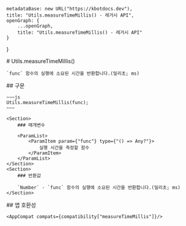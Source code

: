 
    metadataBase: new URL("https://kbotdocs.dev"),
    title: "Utils.measureTimeMillis() - 레거시 API",
    openGraph: {
        ...openGraph,
        title: "Utils.measureTimeMillis() - 레거시 API"
    }
}

<Section>
    # Utils.measureTimeMillis()

    `func` 함수의 실행에 소요된 시간을 반환합니다.(밀리초; ms)
</Section>
<Section>
    ## 구문

    ~~~js
    Utils.measureTimeMillis(func);
    ~~~

    <Section>
        ### 매개변수

        <ParamList>
            <ParamItem param={"func"} type={"() => Any?"}>
                실행 시간을 측정할 함수
            </ParamItem>
        </ParamList>
    </Section>
    <Section>
        ### 반환값

        `Number` - `func` 함수의 실행에 소요된 시간을 반환합니다.(밀리초; ms)
    </Section>
</Section>
<Section>
    ## 앱 호환성

    <AppCompat compats={compatibility["measureTimeMillis"]}/>
</Section>